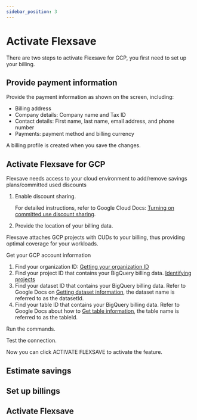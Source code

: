 ```yaml
---
sidebar_position: 3
---
```


# Activate Flexsave

There are two steps to activate Flexsave for GCP, you first need to set up your billing.

## Provide payment information

Provide the payment information as shown on the screen, including:

* Billing address
* Company details: Company name and Tax ID
* Contact details: First name, last name, email address, and phone number
* Payments: payment method and billing currency

A billing profile is created when you save the changes.

## Activate Flexsave for GCP

Flexsave needs access to your cloud environment to add/remove savings plans/committed used discounts

1. Enable discount sharing.

   For detailed instructions, refer to Google Cloud Docs: [Turning on committed use discount sharing](https://cloud.google.com/compute/docs/instances/signing-up-committed-use-discounts#turning_on_committed_use_discount_sharing).

2. Provide the location of your billing data.

Flexsave attaches GCP projects with CUDs to your billing, thus providing optimal coverage for your workloads.

Get your GCP account information

1. Find your organization ID: [Getting your organization ID](https://cloud.google.com/resource-manager/docs/creating-managing-organization#retrieving_your_organization_id)
2. Find your project ID that contains your BigQuery billing data. [Identifying projects](https://cloud.google.com/resource-manager/docs/creating-managing-projects#identifying_projects)
3. Find your dataset ID that contains your BigQuery billing data. Refer to Google Docs on [Getting dataset information](https://cloud.google.com/bigquery/docs/dataset-metadata#getting_dataset_information), the dataset name is referred to as the datasetId.
4. Find your table ID that contains your BigQuery billing data. Refer to Google Docs about how to [Get table information](https://cloud.google.com/bigquery/docs/tables#get_table_information), the table name is referred to as the tableId.

Run the commands.

Test the connection.

Now you can click ACTIVATE FLEXSAVE to activate the feature.

## Estimate savings

## Set up billings

## Activate Flexsave
